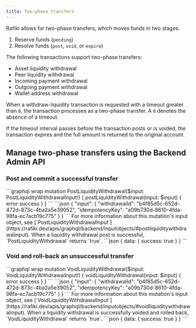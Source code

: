 ```yaml
---
title: Two-phase transfers
---
```



Rafiki allows for two-phase transfers, which moves funds in two stages.

1. Reserve funds (`pending`)
2. Resolve funds (`post`, `void`, or `expire`)

The following transactions support two-phase transfers:

- Asset liquidity withdrawal
- Peer liquidity withdrawal
- Incoming payment withdrawal
- Outgoing payment withdrawal
- Wallet address withdrawal

When a withdraw-liquidity transaction is requested with a timeout greater than `0`, the transaction processes as a two-phase transfer. A `0` denotes the absence of a timeout.

If the timeout interval passes before the transaction posts or is voided, the transaction expires and the full amount is returned to the original account.

## Manage two-phase transfers using the Backend Admin API

<IdempotencyNote />

### Post and commit a successful transfer

<Tabs>
  <TabItem label="Operation">
  ```graphql wrap
  mutation PostLiquidityWithdrawal($input: PostLiquidityWithdrawalInput!) {
  postLiquidityWithdrawal(input: $input) {
    error
    success
    }
  }
  ```
  </TabItem>
  <TabItem label="Variables">
  ```json
  {
  "input": {
    "withdrawalId": "b4f85d5c-652d-472d-873c-4ba2a5e39052",
    "idempotencyKey": "a09b730d-8610-4fda-98fa-ec7acb19c775"
    }
  }
  ```
  For more information about this mutation's input object, see [`PostLiquidityWithdrawalInput`](https://rafiki.dev/apis/graphql/backend/inputobjects/#postliquiditywithdrawalinput).
  </TabItem>
  <TabItem label="Response">
  When a liquidity withdrawal post is successful, `PostLiquidityWithdrawal` returns `true`.
  ```json
  {
  data: {
    success: true
    }
  }
  ```
  </TabItem>
</Tabs>

### Void and roll-back an unsuccessful transfer

<Tabs>
  <TabItem label="Operation">
  ```graphql wrap
  mutation VoidLiquidityWithdrawal($input: VoidLiquidityWithdrawalInput!) {
  voidLiquidityWithdrawal(input: $input) {
    error
    success
    }
  }
  ```
  </TabItem>
  <TabItem label="Variables">
  ```json
  {
  "input": {
    "withdrawalId": "b4f85d5c-652d-472d-873c-4ba2a5e39052",
    "idempotencyKey": "a09b730d-8610-4fda-98fa-ec7acb19c775"
    }
  }
  ```
  For more information about this mutation's input object, see [`VoidLiquidityWithdrawalInput`](https://rafiki.dev/apis/graphql/backend/inputobjects/#voidliquiditywithdrawalinput).
  </TabItem>
  <TabItem label="Response">
  When a liquidity withdrawal is successfully voided and rolled back, `VoidLiquidityWithdrawal` returns `true`.
  ```json
  {
  data: {
    success: true
    }
  }
  ```
  </TabItem>
</Tabs>
